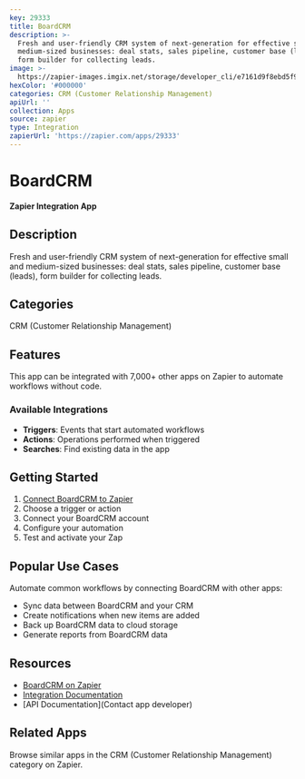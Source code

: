 ```yaml
---
key: 29333
title: BoardCRM
description: >-
  Fresh and user-friendly CRM system of next-generation for effective small and
  medium-sized businesses: deal stats, sales pipeline, customer base (leads),
  form builder for collecting leads.
image: >-
  https://zapier-images.imgix.net/storage/developer_cli/e7161d9f8ebd5f9ff3ac1590960100dc.png?auto=format%2Ccompress&ixlib=python-3.0.0&q=50
hexColor: '#000000'
categories: CRM (Customer Relationship Management)
apiUrl: ''
collection: Apps
source: zapier
type: Integration
zapierUrl: 'https://zapier.com/apps/29333'
---
```

# BoardCRM

**Zapier Integration App**

## Description

Fresh and user-friendly CRM system of next-generation for effective small and medium-sized businesses: deal stats, sales pipeline, customer base (leads), form builder for collecting leads.

## Categories

CRM (Customer Relationship Management)

## Features

This app can be integrated with 7,000+ other apps on Zapier to automate workflows without code.

### Available Integrations

- **Triggers**: Events that start automated workflows
- **Actions**: Operations performed when triggered
- **Searches**: Find existing data in the app

## Getting Started

1. [Connect BoardCRM to Zapier](https://zapier.com/apps/29333)
2. Choose a trigger or action
3. Connect your BoardCRM account
4. Configure your automation
5. Test and activate your Zap

## Popular Use Cases

Automate common workflows by connecting BoardCRM with other apps:

- Sync data between BoardCRM and your CRM
- Create notifications when new items are added
- Back up BoardCRM data to cloud storage
- Generate reports from BoardCRM data

## Resources

- [BoardCRM on Zapier](https://zapier.com/apps/29333)
- [Integration Documentation](https://zapier.com/apps/29333/integrations)
- [API Documentation](Contact app developer)

## Related Apps

Browse similar apps in the CRM (Customer Relationship Management) category on Zapier.
